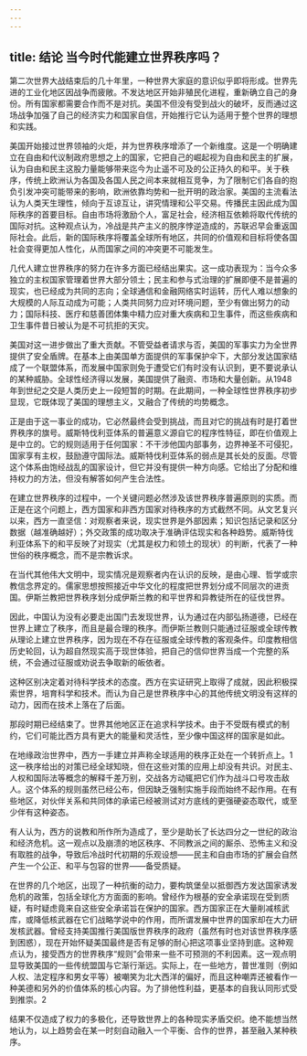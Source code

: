 ```yaml
---
---
---
```

title: 结论 当今时代能建立世界秩序吗？
---



第二次世界大战结束后的几十年里，一种世界大家庭的意识似乎即将形成。世界先进的工业化地区因战争而疲敞。不发达地区开始非殖民化进程，重新确立自己的身份。所有国家都需要合作而不是对抗。美国不但没有受到战火的破坏，反而通过这场战争加强了自己的经济实力和国家自信，开始推行它认为适用于整个世界的理想和实践。

美国开始接过世界领袖的火炬，并为世界秩序增添了一个新维度。这是一个明确建立在自由和代议制政府思想之上的国家，它把自己的崛起视为自由和民主的扩展，认为自由和民主这股力量能够带来迄今为止遥不可及的公正持久的和平。关于秩序，传统上欧洲认为各国及各国人民之间本来就相互竞争，为了限制它们各自的抱负引发冲突可能带来的影响，欧洲依靠均势和一批开明的政治家。美国的主流看法认为人类天生理性，倾向于互谅互让，讲究情理和公平交易。传播民主因此成为国际秩序的首要目标。自由市场将激励个人，富足社会，经济相互依赖将取代传统的国际对抗。这种观点认为，冷战是共产主义的脱序悖逆造成的，苏联迟早会重返国际社会。此后，新的国际秩序将覆盖全球所有地区，共同的价值观和目标将使各国社会变得更加人性化，从而国家之间的冲突更不可能发生。

几代人建立世界秩序的努力在许多方面已经结出果实。这一成功表现为：当今众多独立的主权国家管理着世界大部分领土；民主和参与式治理的扩展即便不是普遍的现实，也已经成为共同的志向；全球通信和金融网络实时运转，历代人难以想象的大规模的人际互动成为可能；人类共同努力应对环境问题，至少有做出努力的动力；国际科技、医疗和慈善团体集中精力应对重大疾病和卫生事件，而这些疾病和卫生事件昔日被认为是不可抗拒的天灾。

美国对这一进步做出了重大贡献。不管受益者请求与否，美国的军事实力为全世界提供了安全盾牌。在基本上由美国单方面提供的军事保护伞下，大部分发达国家结成了一个联盟体系，而发展中国家则免于遭受它们有时没有认识到，更不要说承认的某种威胁。全球性经济得以发展，美国提供了融资、市场和大量创新。从1948年到世纪之交是人类历史上一段短暂的时期。在此期间，一种全球性世界秩序初步显现，它既体现了美国的理想主义，又融合了传统的均势概念。

正是由于这一事业的成功，它必然最终会受到挑战，而且对它的挑战有时是打着世界秩序的旗号。威斯特伐利亚体系的普遍意义源自它的程序性特征，即在价值观上是中立的。它的规则适用于任何国家：不干涉他国内部事务，边界神圣不可侵犯，国家享有主权，鼓励遵守国际法。威斯特伐利亚体系的弱点是其长处的反面。尽管这个体系由饱经战乱的国家设计，但它并没有提供一种方向感。它给出了分配和维持权力的方法，但没有解答如何产生合法性。

在建立世界秩序的过程中，一个关键问题必然涉及该世界秩序普遍原则的实质。而正是在这个问题上，西方国家和非西方国家对待秩序的方式截然不同。从文艺复兴以来，西方一直坚信：对观察者来说，现实世界是外部因素；知识包括记录和区分数据（越准确越好）；外交政策的成功取决于准确评估现实和各种趋势。威斯特伐利亚体系下的和平反映了对现实（尤其是权力和领土的现状）的判断，代表了一种世俗的秩序概念，而不是宗教诉求。

在当代其他伟大文明中，现实情况是观察者内在认识的反映，是由心理、哲学或宗教信念界定的。儒家思想按照接近中华文化的程度把世界划分成不同层次的进贡国。伊斯兰教把世界秩序划分成伊斯兰教的和平世界和异教徒所在的征伐世界。

因此，中国认为没有必要走出国门去发现世界，认为通过在内部弘扬道德，已经在世界上建立了秩序，而且是最合理的秩序。而伊斯兰教则只能通过征服或全球传教从理论上建立世界秩序，因为现在不存在征服或全球传教的客观条件。印度教相信历史轮回，认为超自然现实高于现世体验，把自己的信仰世界当成一个完整的系统，不会通过征服或劝说去争取新的皈依者。

这种区别决定着对待科学技术的态度。西方在实证研究上取得了成就，因此积极探索世界，培育科学和技术。而认为自己是世界秩序中心的其他传统文明没有这样的动力，因而在技术上落在了后面。

那段时期已经结束了。世界其他地区正在追求科学技术。由于不受既有模式的制约，它们可能比西方具有更大的能量和灵活性，至少像中国这样的国家是如此。

在地缘政治世界中，西方一手建立并声称全球适用的秩序正处在一个转折点上。1这一秩序给出的对策已经全球知晓，但在这些对策的应用上却没有共识。对民主、人权和国际法等概念的解释千差万别，交战各方动辄把它们作为战斗口号攻击敌人。这个体系的规则虽然已经公布，但因缺乏强制实施手段而始终不起作用。在有些地区，对伙伴关系和共同体的承诺已经被测试对方底线的更强硬姿态取代，或至少伴有这种姿态。

有人认为，西方的说教和所作所为造成了，至少是助长了长达四分之一世纪的政治和经济危机。这一观点以及崩溃的地区秩序、不同教派之间的厮杀、恐怖主义和没有取胜的战争，导致后冷战时代初期的乐观设想——民主和自由市场的扩展会自然产生一个公正、和平与包容的世界——备受质疑。

在世界的几个地区，出现了一种抗衡的动力，要构筑堡垒以抵御西方发达国家诱发危机的政策，包括全球化方方面面的影响。曾经作为根基的安全承诺现在受到质疑，有时疑虑竟来自这些安全承诺旨在保护的国家。西方国家正在大量削减核武库，或降低核武器在它们战略学说中的作用，而所谓发展中世界的国家却在大力研发核武器。曾经支持美国推行美国版世界秩序的政府（虽然有时也对该世界秩序感到困惑），现在开始怀疑美国最终是否有足够的耐心把这项事业坚持到底。这种观点认为，接受西方的世界秩序“规则”会带来一些不可预测的不利因素。这一观点明显导致美国的一些传统盟国与它渐行渐远。实际上，在一些地方，普世准则（例如人权、法定程序和男女平等）被嘲笑为北大西洋的偏好，而且这种嘲弄还被看作一种美德和另外的价值体系的核心内容。为了排他性利益，更基本的自我认同形式受到推崇。2

结果不仅造成了权力的多极化，还导致世界上的各种现实矛盾交织。绝不能想当然地认为，以上趋势会在某一时刻自动融入一个平衡、合作的世界，甚至融入某种秩序。